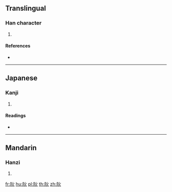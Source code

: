 {{character info/new}}
==Translingual==

===Han character===
{{Han char|rn=170|rad=阜|as=04|sn=7|four=|canj=NLF}}

# {{defn|Han|sort=阜04}}

====References====
* {{Han ref|kx=1346.060|dkj=41557|dj=1848.070|hdz=64118.020|uh=9626|ud=38438}}

----

==Japanese==

===Kanji===
{{ja-kanji|grade=|rs=阜04}}

# {{defn|lang=ja|sort=阜04}}

====Readings====
* {{ja-readings|on=[[よう]] (yō)|kun=[[ひ]] (hi)|nanori=}}

----

==Mandarin==

===Hanzi===
{{cmn-hanzi|pin=[[ài]] ([[ai4]]), [[yáng]] ([[yang2]])|wg=ai<sup>4</sup>, yang<sup>2</sup>}}

# {{defn|lang=cmn|sort=阜04}}

[[fr:阦]]
[[hu:阦]]
[[pl:阦]]
[[th:阦]]
[[zh:阦]]